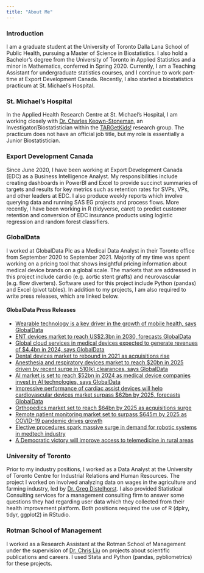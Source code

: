 ```yaml
---
title: "About Me"
---
```


### Introduction
I am a graduate student at the University of Toronto Dalla Lana School of Public Health, pursuing a Master of Science in Biostatistics. I also hold a Bachelor's degree from the University of Toronto in Applied Statistics and a minor in Mathematics, conferred in Spring 2020. Currently, I am a Teaching Assistant for undergraduate statistics courses, and I continue to work part-time at Export Development Canada. Recently, I also started a biostatistics practicum at St. Michael's Hospital. 

### St. Michael's Hospital
In the Applied Health Research Centre at St. Michael’s Hospital, I am working closely with <a href="http://stmichaelshospitalresearch.ca/researchers/charles-keown-stoneman/">Dr. Charles Keown-Stoneman</a>, an Investigator/Biostatistician within the <a href="https://www.targetkids.ca/about">TARGetKids!</a> research group. The practicum does not have an official job title, but my role is essentially a Junior Biostatistician. 

### Export Development Canada
Since June 2020, I have been working at Export Development Canada (EDC) as a Business Intelligence Analyst. My responsibilities include creating dashboards in PowerBI and Excel to provide succinct summaries of targets and results for key metrics such as retention rates for SVPs, VPs, and other leaders at EDC. I also produce weekly reports which involve querying data and running SAS EG projects and process flows. More recently, I have been working in R (tidyverse, caret) to predict customer retention and conversion of EDC insurance products using logistic regression and random forest classifiers.

### GlobalData
I worked at GlobalData Plc as a Medical Data Analyst in their Toronto office from September 2020 to September 2021. Majority of my time was spent working on a pricing tool that shows insightful pricing information about medical device brands on a global scale. The markets that are addressed in this project include cardio (e.g. aortic stent grafts) and neurovascular (e.g. flow diverters). Software used for this project include Python (pandas) and Excel (pivot tables). In addition to my projects, I am also required to write press releases, which are linked below.

#### GlobalData Press Releases
* <a href="https://www.globaldata.com/wearable-technology-key-driver-growth-mobile-health-says-globaldata/">
    Wearable technology is a key driver in the growth of mobile health, says GlobalData
  </a>
* <a href="https://globaldata.com/ent-devices-market-reach-us2-3bn-2030-forecasts-globaldata/">
    ENT devices market to reach US$2.3bn in 2030, forecasts GlobalData
  </a>
* <a href="https://globaldata.com/global-cloud-services-medical-devices-expected-generate-revenues-4-4bn-2024-says-globaldata/">
    Global cloud services in medical devices expected to generate revenues of $4.4bn in 2024, says GlobalData
  </a>
* <a href="https://www.globaldata.com/dental-devices-market-rebound-2021-acquisitions-rise/">
    Dental devices market to rebound in 2021 as acquisitions rise
  </a>
* <a href="https://www.globaldata.com/anesthesia-respiratory-devices-market-reach-20bn-2025-driven-recent-surge-510k-clearances-says-globaldata/">
    Anesthesia and respiratory devices market to reach $20bn in 2025 driven by recent surge in 510(k) clearances, says GlobalData
  </a>
* <a href="https://www.globaldata.com/ai-market-set-reach-52bn-2024-medical-device-companies-invest-ai-technologies-says-globaldata/">
  AI market is set to reach $52bn in 2024 as medical device companies invest in AI technologies, says GlobalData
  </a>
* <a href="https://www.globaldata.com/impressive-performance-cardiac-assist-devices-will-help-cardiovascular-devices-market-surpass-62bn-2025-forecasts-globaldata/">
  Impressive performance of cardiac assist devices will help cardiovascular devices market surpass $62bn by 2025, forecasts GlobalData
  </a>
* <a href="https://www.globaldata.com/orthopedics-market-set-reach-64bn-2025-acquisitions-surge/">
    Orthopedics market set to reach $64bn by 2025 as acquisitions surge
  </a>
* <a href="https://www.globaldata.com/remote-patient-monitoring-market-set-surpass-645m-2025-covid-19-pandemic-drives-growth/">
    Remote patient monitoring market set to surpass $645m by 2025 as COVID-19 pandemic drives growth
  </a>
* <a href="https://www.globaldata.com/elective-procedures-spark-massive-surge-demand-robotic-systems-medtech-industry/">
    Elective procedures spark massive surge in demand for robotic systems in medtech industry
  </a>
* <a href="https://www.globaldata.com/democratic-victory-will-improve-access-telemedicine-rural-areas/">
    A Democratic victory will improve access to telemedicine in rural areas
  </a>

### University of Toronto
Prior to my industry positions, I worked as a Data Analyst at the University of Toronto Centre for Industrial Relations and Human Resources. The project I worked on involved analyzing data on wages in the agriculture and farming industry, led by <a href="http://www.gregdistelhorst.com/">Dr. Greg Distelhorst</a>. I also provided Statistical Consulting services for a management consulting firm to answer some questions they had regarding user data which they collected from their health improvement platform. Both positions required the use of R (dplry, tidyr, ggplot2) in RStudio.

### Rotman School of Management
I worked as a Research Assistant at the Rotman School of Management under the supervision of <a href="https://business.uoregon.edu/faculty/chris-liu">Dr. Chris Liu</a> on projects about scientific publications and careers. I used Stata and Python (pandas, pybliometrics) for these projects.
